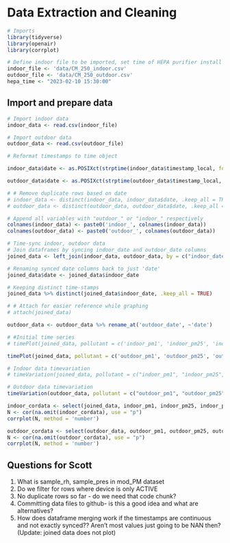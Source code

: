 # Data Extraction and Cleaning
```r
# Imports
library(tidyverse)
library(openair)
library(corrplot)
```

```r
# Define indoor file to be imported, set time of HEPA purifier install
indoor_file <- 'data/CM_250_indoor.csv'
outdoor_file <- 'data/CM_250_outdoor.csv'
hepa_time <- "2023-02-10 15:30:00"
```

## Import and prepare data
```r
# Import indoor data
indoor_data <- read.csv(indoor_file)

# Import outdoor data
outdoor_data <- read.csv(outdoor_file)

```

```r
# Reformat timestamps to time object

indoor_data$date <- as.POSIXct(strptime(indoor_data$timestamp_local, format = "%Y-%m-%dT%H:%M:%SZ", tz = "America/New_York"))

outdoor_data$date <- as.POSIXct(strptime(outdoor_data$timestamp_local, format = "%Y-%m-%dT%H:%M:%SZ", tz = "America/New_York"))
```

```r
# # Remove duplicate rows based on date
# indoor_data <- distinct(indoor_data, indoor_data$date, .keep_all = TRUE)
# outdoor_data <- distinct(outdoor_data, outdoor_data$date, .keep_all = TRUE)

```

```r
# Append all variables with "outdoor_" or "indoor_" respectively
colnames(indoor_data) <- paste0('indoor_', colnames(indoor_data))
colnames(outdoor_data) <- paste0('outdoor_', colnames(outdoor_data))
```

```r
# Time-sync indoor, outdoor data
# Join dataframes by syncing indoor_date and outdoor_date columns
joined_data <- left_join(indoor_data, outdoor_data, by = c("indoor_date" = "outdoor_date"))

# Renaming synced date columns back to just 'date'
joined_data$date <- joined_data$indoor_date

# Keeping distinct time-stamps
joined_data %>% distinct(joined_data$indoor_date, .keep_all = TRUE)

# # Attach for easier reference while graphing
# attach(joined_data)

```

```r
outdoor_data <- outdoor_data %>% rename_at('outdoor_date', ~'date')
```

```r
# #Initial time series
# timePlot(joined_data, pollutant = c('indoor_pm1', 'indoor_pm25', 'indoor_pm10'), normalize = TRUE)

timePlot(joined_data, pollutant = c('outdoor_pm1', 'outdoor_pm25', 'outdoor_pm10'), normalize = TRUE)
```


```r
# Indoor data timevariation
# timeVariation(joined_data, pollutant = c("indoor_pm1", "indoor_pm25", "indoor_pm10"))

# Outdoor data timevariation
timeVariation(outdoor_data, pollutant = c("outdoor_pm1", "outdoor_pm25", "outdoor_pm10"))


```


```r
indoor_cordata <- select(joined_data, indoor_pm1, indoor_pm25, indoor_pm10)
N <- cor(na.omit(indoor_cordata), use = "p")
corrplot(N, method = 'number')
```

```r
outdoor_cordata <- select(outdoor_data, outdoor_pm1, outdoor_pm25, outdoor_pm10)
N <- cor(na.omit(outdoor_cordata), use = "p")
corrplot(N, method = 'number')
```


## Questions for Scott
1) What is sample_rh, sample_pres in mod_PM dataset
2) Do we filter for rows where device is only ACTIVE
3) No duplicate rows so far - do we need that code chunk?
4) Committing data files to github- is this a good idea and what are alternatives?
5) How does dataframe merging work if the timestamps are continuous and not exactly synced?? Aren't most values just going to be NAN then? (Update: joined data does not plot)

